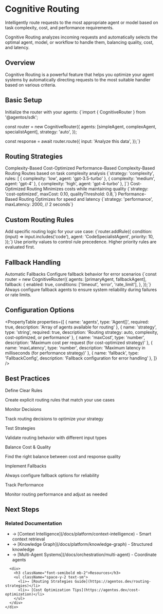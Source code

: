 # Cognitive Routing

Intelligently route requests to the most appropriate agent or model based on task complexity, cost, and performance requirements.

<InfoCallout title="What is Cognitive Routing?">
  Cognitive Routing analyzes incoming requests and automatically selects the optimal agent, model, or workflow to handle them, balancing quality, cost, and latency.
</InfoCallout>

## Overview

Cognitive Routing is a powerful feature that helps you optimize your agent systems by automatically directing requests to the most suitable handler based on various criteria.

<FeatureGrid>
  <FeatureCard 
    title="Complexity Analysis" 
    description="Automatically assess task complexity and route to appropriate models"
  />
  <FeatureCard 
    title="Cost Optimization" 
    description="Balance quality and cost by selecting cost-effective models"
  />
  <FeatureCard 
    title="Performance Tuning" 
    description="Optimize for speed by routing to faster models when needed"
  />
</FeatureGrid>

<SectionDivider />

## Basic Setup

<Step number={1} title="Create a Cognitive Router">
  Initialize the router with your agents:

  <CodeBlock language="typescript" filename="router-setup.ts">
{`import { CognitiveRouter } from '@agentos/sdk';

const router = new CognitiveRouter({
  agents: [simpleAgent, complexAgent, specialistAgent],
  strategy: 'auto',
});

const response = await router.route({
  input: 'Analyze this data',
});`}
  </CodeBlock>
</Step>

<SectionDivider />

## Routing Strategies

<Tabs defaultValue="complexity">
  <TabsList>
    <TabsTrigger value="complexity">Complexity-Based</TabsTrigger>
    <TabsTrigger value="cost">Cost-Optimized</TabsTrigger>
    <TabsTrigger value="performance">Performance-Based</TabsTrigger>
  </TabsList>
  
  <TabsContent value="complexity">
    <Card>
      <CardHeader>
        <CardTitle>Complexity-Based Routing</CardTitle>
        <CardDescription>
          Routes based on task complexity analysis
        </CardDescription>
      </CardHeader>
      <CardContent>
        <CodeBlock language="typescript">
{`strategy: 'complexity',
rules: [
  { complexity: 'low', agent: 'gpt-3.5-turbo' },
  { complexity: 'medium', agent: 'gpt-4' },
  { complexity: 'high', agent: 'gpt-4-turbo' },
]`}
        </CodeBlock>
      </CardContent>
    </Card>
  </TabsContent>
  
  <TabsContent value="cost">
    <Card>
      <CardHeader>
        <CardTitle>Cost-Optimized Routing</CardTitle>
        <CardDescription>
          Minimizes costs while maintaining quality
        </CardDescription>
      </CardHeader>
      <CardContent>
        <CodeBlock language="typescript">
{`strategy: 'cost-optimized',
maxCost: 0.10,
qualityThreshold: 0.8,`}
        </CodeBlock>
      </CardContent>
    </Card>
  </TabsContent>
  
  <TabsContent value="performance">
    <Card>
      <CardHeader>
        <CardTitle>Performance-Based Routing</CardTitle>
        <CardDescription>
          Optimizes for speed and latency
        </CardDescription>
      </CardHeader>
      <CardContent>
        <CodeBlock language="typescript">
{`strategy: 'performance',
maxLatency: 2000, // 2 seconds`}
        </CodeBlock>
      </CardContent>
    </Card>
  </TabsContent>
</Tabs>

<SectionDivider />

## Custom Routing Rules

<Step number={2} title="Define custom rules">
  Add specific routing logic for your use case:

  <CodeBlock language="typescript" filename="custom-rules.ts">
{`router.addRule({
  condition: (input) => input.includes('code'),
  agent: 'CodeSpecialistAgent',
  priority: 10,
});`}
  </CodeBlock>
</Step>

<TipCallout title="Pro Tip">
  Use priority values to control rule precedence. Higher priority rules are evaluated first.
</TipCallout>

<SectionDivider />

## Fallback Handling

<Card>
  <CardHeader>
    <CardTitle>Automatic Fallbacks</CardTitle>
    <CardDescription>
      Configure fallback behavior for error scenarios
    </CardDescription>
  </CardHeader>
  <CardContent>
    <CodeBlock language="typescript" filename="fallback-config.ts">
{`const router = new CognitiveRouter({
  agents: [primaryAgent, fallbackAgent],
  fallback: {
    enabled: true,
    conditions: ['timeout', 'error', 'rate_limit'],
  },
});`}
    </CodeBlock>
  </CardContent>
</Card>

<WarningCallout title="Important">
  Always configure fallback agents to ensure system reliability during failures or rate limits.
</WarningCallout>

<SectionDivider />

## Configuration Options

<PropertyTable properties={[
  { name: 'agents', type: 'Agent[]', required: true, description: 'Array of agents available for routing' },
  { name: 'strategy', type: 'string', required: true, description: 'Routing strategy: auto, complexity, cost-optimized, or performance' },
  { name: 'maxCost', type: 'number', description: 'Maximum cost per request (for cost-optimized strategy)' },
  { name: 'maxLatency', type: 'number', description: 'Maximum latency in milliseconds (for performance strategy)' },
  { name: 'fallback', type: 'FallbackConfig', description: 'Fallback configuration for error handling' },
]} />

<SectionDivider />

## Best Practices

<FeatureGrid>
  <Card>
    <CardHeader>
      <CardTitle>Define Clear Rules</CardTitle>
    </CardHeader>
    <CardContent>
      <p className="text-sm text-muted-foreground">
        Create explicit routing rules that match your use cases
      </p>
    </CardContent>
  </Card>
  
  <Card>
    <CardHeader>
      <CardTitle>Monitor Decisions</CardTitle>
    </CardHeader>
    <CardContent>
      <p className="text-sm text-muted-foreground">
        Track routing decisions to optimize your strategy
      </p>
    </CardContent>
  </Card>
  
  <Card>
    <CardHeader>
      <CardTitle>Test Strategies</CardTitle>
    </CardHeader>
    <CardContent>
      <p className="text-sm text-muted-foreground">
        Validate routing behavior with different input types
      </p>
    </CardContent>
  </Card>
  
  <Card>
    <CardHeader>
      <CardTitle>Balance Cost & Quality</CardTitle>
    </CardHeader>
    <CardContent>
      <p className="text-sm text-muted-foreground">
        Find the right balance between cost and response quality
      </p>
    </CardContent>
  </Card>
  
  <Card>
    <CardHeader>
      <CardTitle>Implement Fallbacks</CardTitle>
    </CardHeader>
    <CardContent>
      <p className="text-sm text-muted-foreground">
        Always configure fallback options for reliability
      </p>
    </CardContent>
  </Card>
  
  <Card>
    <CardHeader>
      <CardTitle>Track Performance</CardTitle>
    </CardHeader>
    <CardContent>
      <p className="text-sm text-muted-foreground">
        Monitor routing performance and adjust as needed
      </p>
    </CardContent>
  </Card>
</FeatureGrid>

<SectionDivider />

## Next Steps

<Card>
  <CardContent className="pt-6">
    <div className="space-y-4">
      <div>
        <h3 className="font-semibold mb-2">Related Documentation</h3>
        <ul className="space-y-2 text-sm">
          <li>→ [Context Intelligence](/docs/platform/context-intelligence) - Smart context retrieval</li>
          <li>→ [Knowledge Graph](/docs/platform/knowledge-graph) - Structured knowledge</li>
          <li>→ [Multi-Agent Systems](/docs/orchestration/multi-agent) - Coordinate agents</li>
        </ul>
      </div>
      
      <div>
        <h3 className="font-semibold mb-2">Resources</h3>
        <ul className="space-y-2 text-sm">
          <li>→ [Routing Strategies Guide](https://agentos.dev/routing-strategies)</li>
          <li>→ [Cost Optimization Tips](https://agentos.dev/cost-optimization)</li>
        </ul>
      </div>
    </div>
  </CardContent>
</Card>
